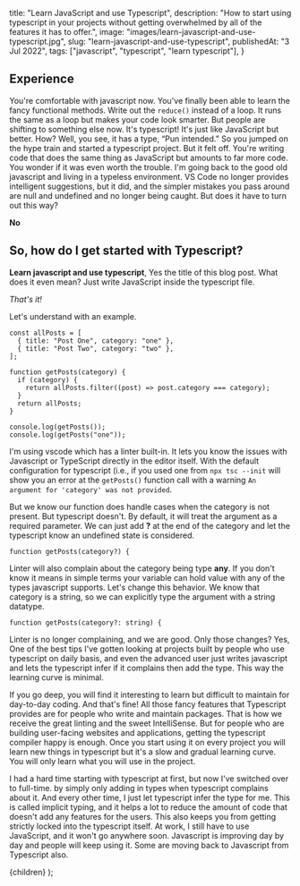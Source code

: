 
  title: "Learn JavaScript and use Typescript",
  description: "How to start using typescript in your projects without getting overwhelmed by all of the features it has to offer.",
  image: "images/learn-javascript-and-use-typescript.jpg",
  slug: "learn-javascript-and-use-typescript",
  publishedAt: "3 Jul 2022",
  tags: ["javascript", "typescript", "learn typescript"],
}

## Experience

You're comfortable with javascript now. You've finally been able to learn the fancy functional methods. Write out the `reduce()` instead of a loop. It runs the same as a loop but makes your code look smarter. But people are shifting to something else now. It's typescript! It's just like JavaScript but better. How? Well, you see, it has a type, “Pun intended.” So you jumped on the hype train and started a typescript project. But it felt off. You're writing code that does the same thing as JavaScript but amounts to far more code. You wonder if it was even worth the trouble. I'm going back to the good old javascript and living in a typeless environment. VS Code no longer provides intelligent suggestions, but it did, and the simpler mistakes you pass around are null and undefined and no longer being caught. But does it have to turn out this way?

**No**

## So, how do I get started with Typescript?

**Learn javascript and use typescript**, Yes the title of this blog post. What does it even mean? Just write JavaScript inside the typescript file.

_That's it!_

Let's understand with an example.

```tsx
const allPosts = [
  { title: "Post One", category: "one" },
  { title: "Post Two", category: "two" },
];

function getPosts(category) {
  if (category) {
    return allPosts.filter((post) => post.category === category);
  }
  return allPosts;
}

console.log(getPosts());
console.log(getPosts("one"));
```

I'm using vscode which has a linter built-in. It lets you know the issues with Javascript or TypeScript directly in the editor itself. With the default configuration for typescript (i.e., if you used one from `npx tsc --init` will show you an error at the `getPosts()` function call with a warning `An argument for 'category' was not provided`.

But we know our function does handle cases when the category is not present. But typescript doesn't. By default, it will treat the argument as a required parameter. We can just add **?** at the end of the category and let the typescript know an undefined state is considered.

```tsx
function getPosts(category?) {
```

Linter will also complain about the category being type **any**. If you don't know it means in simple terms your variable can hold value with any of the types javascript supports. Let's change this behavior. We know that category is a string, so we can explicitly type the argument with a string datatype.

```tsx
function getPosts(category?: string) {
```

Linter is no longer complaining, and we are good. Only those changes? Yes, One of the best tips I've gotten looking at projects built by people who use typescript on daily basis, and even the advanced user just writes javascript and lets the typescript infer if it complains then add the type. This way the learning curve is minimal.

If you go deep, you will find it interesting to learn but difficult to maintain for day-to-day coding. And that's fine! All those fancy features that Typescript provides are for people who write and maintain packages. That is how we receive the great linting and the sweet IntelliSense. But for people who are building user-facing websites and applications, getting the typescript compiler happy is enough. Once you start using it on every project you will learn new things in typescript but it's a slow and gradual learning curve. You will only learn what you will use in the project.

I had a hard time starting with typescript at first, but now I've switched over to full-time. by simply only adding in types when typescript complains about it. And every other time, I just let typescript infer the type for me. This is called implicit typing, and it helps a lot to reduce the amount of code that doesn't add any features for the users. This also keeps you from getting strictly locked into the typescript itself. At work, I still have to use JavaScript, and it won't go anywhere soon. Javascript is improving day by day and people will keep using it. Some are moving back to Javascript from Typescript also.

  <PostLayout meta={meta}>{children}</PostLayout>
);
